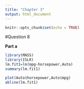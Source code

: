 ```yaml
---
title: "Chapter 3"
output: html_document
---
```


```r
knitr::opts_chunk$set(echo = TRUE)
```

#Question 8

__Part a__
```r
library(MASS)
library(ISLR)
lm.fit1=lm(mpg~horsepower,Auto)
summary(lm.fit1)
```

```r
plot(Auto$horsepower,Auto$mpg)
abline(lm.fit1)
```
